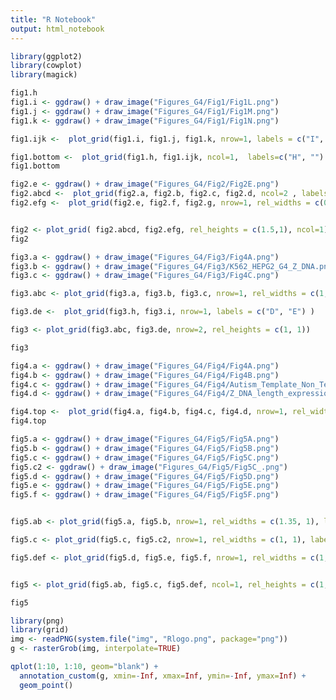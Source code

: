 ```yaml
---
title: "R Notebook"
output: html_notebook
---
```



```r
library(ggplot2)
library(cowplot)
library(magick)

fig1.h
fig1.i <- ggdraw() + draw_image("Figures_G4/Fig1/Fig1L.png")
fig1.j <- ggdraw() + draw_image("Figures_G4/Fig1/Fig1M.png")
fig1.k <- ggdraw() + draw_image("Figures_G4/Fig1/Fig1N.png")

fig1.ijk <-  plot_grid(fig1.i, fig1.j, fig1.k, nrow=1, labels = c("I", "J", "K"))

fig1.bottom <-  plot_grid(fig1.h, fig1.ijk, ncol=1,  labels=c("H", "") )
fig1.bottom
```





```r

fig2.e <- ggdraw() + draw_image("Figures_G4/Fig2/Fig2E.png")
fig2.abcd <-  plot_grid(fig2.a, fig2.b, fig2.c, fig2.d, ncol=2 , labels="AUTO", rel_heights = c(1.5, 1))
fig2.efg <-  plot_grid(fig2.e, fig2.f, fig2.g, nrow=1, rel_widths = c(0.5,1,1), labels = c("E", "F", "G")  )


fig2 <- plot_grid( fig2.abcd, fig2.efg, rel_heights = c(1.5,1), ncol=1)
fig2

```

```r
fig3.a <- ggdraw() + draw_image("Figures_G4/Fig3/Fig4A.png")
fig3.b <- ggdraw() + draw_image("Figures_G4/Fig3/K562_HEPG2_G4_Z_DNA.png")
fig3.c <- ggdraw() + draw_image("Figures_G4/Fig3/Fig4C.png")

fig3.abc <- plot_grid(fig3.a, fig3.b, fig3.c, nrow=1, rel_widths = c(1,1,1), labels = "AUTO")

fig3.de <-  plot_grid(fig3.h, fig3.i, nrow=1, labels = c("D", "E") )

fig3 <- plot_grid(fig3.abc, fig3.de, nrow=2, rel_heights = c(1, 1))

fig3
```


```r
fig4.a <- ggdraw() + draw_image("Figures_G4/Fig4/Fig4A.png")
fig4.b <- ggdraw() + draw_image("Figures_G4/Fig4/Fig4B.png")
fig4.c <- ggdraw() + draw_image("Figures_G4/Fig4/Autism_Template_Non_Template_corrected_.png")
fig4.d <- ggdraw() + draw_image("Figures_G4/Fig4/Z_DNA_length_expression (2).png")

fig4.top <-  plot_grid(fig4.a, fig4.b, fig4.c, fig4.d, nrow=1, rel_widths = c(2,2,1,1.5), labels = "AUTO")
fig4.top
```



```r
fig5.a <- ggdraw() + draw_image("Figures_G4/Fig5/Fig5A.png")
fig5.b <- ggdraw() + draw_image("Figures_G4/Fig5/Fig5B.png")
fig5.c <- ggdraw() + draw_image("Figures_G4/Fig5/Fig5C.png")
fig5.c2 <- ggdraw() + draw_image("Figures_G4/Fig5/Fig5C_.png")
fig5.d <- ggdraw() + draw_image("Figures_G4/Fig5/Fig5D.png")
fig5.e <- ggdraw() + draw_image("Figures_G4/Fig5/Fig5E.png")
fig5.f <- ggdraw() + draw_image("Figures_G4/Fig5/Fig5F.png")


fig5.ab <- plot_grid(fig5.a, fig5.b, nrow=1, rel_widths = c(1.35, 1), labels = "AUTO")

fig5.c <- plot_grid(fig5.c, fig5.c2, nrow=1, rel_widths = c(1, 1), labels = "C")

fig5.def <- plot_grid(fig5.d, fig5.e, fig5.f, nrow=1, rel_widths = c(1,1,1), labels = c("D", "E", "F"))


fig5 <- plot_grid(fig5.ab, fig5.c, fig5.def, ncol=1, rel_heights = c(1,1,1))

fig5

```






```r
library(png)
library(grid)
img <- readPNG(system.file("img", "Rlogo.png", package="png"))
g <- rasterGrob(img, interpolate=TRUE)

qplot(1:10, 1:10, geom="blank") +
  annotation_custom(g, xmin=-Inf, xmax=Inf, ymin=-Inf, ymax=Inf) +
  geom_point()
```

